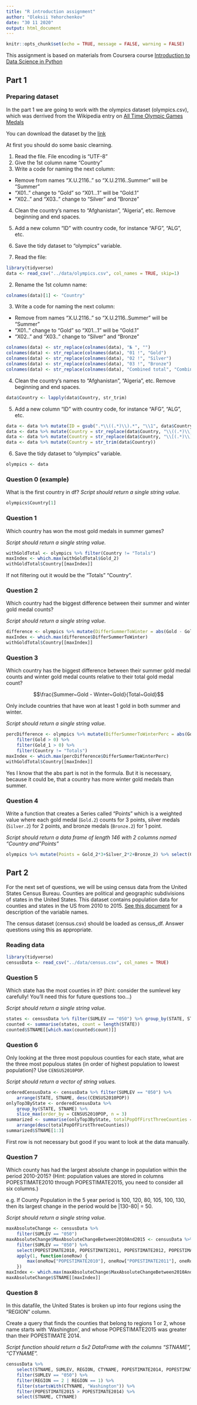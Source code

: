 ```yaml
---
title: "R introduction assignment"
author: "Oleksii Yehorchenkov"
date: "30 11 2020"
output: html_document
---
```


```r
knitr::opts_chunk$set(echo = TRUE, message = FALSE, warning = FALSE)
```

This assignment is based on materials from Coursera course [Introduction to Data Science in Python](https://www.coursera.org/learn/python-data-analysis/home/welcome)

## Part 1
### Preparing dataset

In the part 1 we are going to work with the olympics dataset (olympics.csv), which was derrived from the Wikipedia entry on [All Time Olympic Games Medals](https://en.wikipedia.org/wiki/All-time_Olympic_Games_medal_table)

You can download the dataset by the [link](https://www.dropbox.com/s/9oayr45v7nj30nv/olympics.csv?dl=0)

At first you should do some basic clearning.

1. Read the file. File encoding is "UTF-8"
2. Give the 1st column name "Country"
3. Write a code for naming the next column:
- Remove from names "X.U.2116.." so "X.U.2116..Summer" will be "Summer"
- "X01.." change to "Gold" so "X01...1" will be "Gold.1"
- "X02.." and "X03.." change to "Silver" and "Bronze"
4. Clean the country's names to "Afghanistan", "Algeria", etc. Remove beginning and end spaces.
5. Add a new column "ID" with country code, for instance "AFG", "ALG", etc.
6. Save the tidy dataset to "olympics" variable.


1. Read the file:
```r
library(tidyverse)
data <- read_csv("../data/olympics.csv", col_names = TRUE, skip=1)
```

2. Rename the 1st column name:
```r
colnames(data)[1] <- "Country"
```

3. Write a code for naming the next column:
- Remove from names "X.U.2116.." so "X.U.2116..Summer" will be "Summer"
- "X01.." change to "Gold" so "X01...1" will be "Gold.1"
- "X02.." and "X03.." change to "Silver" and "Bronze"
```r
colnames(data) <- str_replace(colnames(data), "№ ", "")
colnames(data) <- str_replace(colnames(data), "01 !", "Gold")
colnames(data) <- str_replace(colnames(data), "02 !", "Silver")
colnames(data) <- str_replace(colnames(data), "03 !", "Bronze")
colnames(data) <- str_replace(colnames(data), "Combined total", "Combined.total")
```

4. Clean the country's names to "Afghanistan", "Algeria", etc. Remove beginning and end spaces.
```r
data$Country <- lapply(data$Country, str_trim)
```

5. Add a new column "ID" with country code, for instance "AFG", "ALG", etc.
```r
data <- data %>% mutate(ID = gsub(".*\\((.*)\\).*", "\\1", data$Country))
data <- data %>% mutate(Country = str_replace(data$Country, "\\((.*)\\)", ""))
data <- data %>% mutate(Country = str_replace(data$Country, "\\[(.*)\\]", ""))
data <- data %>% mutate(Country = str_trim(data$Country))
```

6. Save the tidy dataset to "olympics" variable.
```r
olympics <- data
```

### Question 0 (example)

What is the first country in df?
*Script should return a single string value.*

```r
olympics$Country[1]
```

### Question 1

Which country has won the most gold medals in summer games?

*Script should return a single string value.*

```r
withGoldTotal <- olympics %>% filter(Country != "Totals")
maxIndex <- which.max(withGoldTotal$Gold_2)
withGoldTotal$Country[[maxIndex]]
```
If not filtering out it would be the "Totals" "Country".

### Question 2

Which country had the biggest difference between their summer and winter gold medal counts?

*Script should return a single string value.*

```r
difference <- olympics %>% mutate(DifferSummerToWinter = abs(Gold - Gold_1)) %>% filter(Country != "Totals")
maxIndex <- which.max(difference$DifferSummerToWinter)
withGoldTotal$Country[[maxIndex]]
```

### Question 3

Which country has the biggest difference between their summer gold medal counts and winter gold medal counts relative to their total gold medal count? 

$$\frac{Summer~Gold - Winter~Gold}{Total~Gold}$$

Only include countries that have won at least 1 gold in both summer and winter.

*Script should return a single string value.*

```r
percDifference <- olympics %>% mutate(DifferSummerToWinterPerc = abs(Gold - Gold_1)/Gold_2) %>% 
    filter(Gold > 0) %>% 
    filter(Gold_1 > 0) %>% 
    filter(Country != "Totals")
maxIndex <- which.max(percDifference$DifferSummerToWinterPerc)
withGoldTotal$Country[[maxIndex]]
```
Yes I know that the abs part is not in the formula. But it is necessary, because it could be, that a country has more winter gold medals than summer.

### Question 4

Write a function that creates a Series called "Points" which is a weighted value where each gold medal (`Gold.2`) counts for 3 points, silver medals (`Silver.2`) for 2 points, and bronze medals (`Bronze.2`) for 1 point.

*Script should return a data frame of length 146 with 2 columns named "Country and "Points"*

```r
olympics %>% mutate(Points = Gold_2*3+Silver_2*2+Bronze_2) %>% select(Country, Points)
```

## Part 2

For the next set of questions, we will be using census data from the United States Census Bureau. Counties are political and geographic subdivisions of states in the United States. This dataset contains population data for counties and states in the US from 2010 to 2015. [See this document](https://www.dropbox.com/s/a0c2fdkaxokk2ys/CO-EST2015-alldata.pdf?dl=0) for a description of the variable names.

The census dataset (census.csv) should be loaded as census_df. Answer questions using this as appropriate.

### Reading data
```r
library(tidyverse)
censusData <- read_csv("../data/census.csv", col_names = TRUE)
```


### Question 5
Which state has the most counties in it? (hint: consider the sumlevel key carefully! You'll need this for future questions too...)

*Script should return a single string value.*

```r
states <- censusData %>% filter(SUMLEV == "050") %>% group_by(STATE, STNAME)
counted <- summarise(states, count = length(STATE))
counted$STNAME[[which.max(counted$count)]]
```

### Question 6
Only looking at the three most populous counties for each state, what are the three most populous states (in order of highest population to lowest population)? Use `CENSUS2010POP`.

*Script should return a vector of string values.*

```r
orderedCensusData <- censusData %>% filter(SUMLEV == "050") %>%
    arrange(STATE, STNAME, desc(CENSUS2010POP))
onlyTop3ByState <- orderedCensusData %>%
    group_by(STATE, STNAME) %>%
    slice_max(order_by = CENSUS2010POP, n = 3)
summarized <- summarise(onlyTop3ByState, totalPopOfFirstThreeCounties = sum(CENSUS2010POP)) %>%
    arrange(desc(totalPopOfFirstThreeCounties))
summarized$STNAME[1:3]
```
First row is not necessary but good if you want to look at the data manually.

### Question 7

Which county has had the largest absolute change in population within the period 2010-2015? (Hint: population values are stored in columns POPESTIMATE2010 through POPESTIMATE2015, you need to consider all six columns.)

e.g. If County Population in the 5 year period is 100, 120, 80, 105, 100, 130, then its largest change in the period would be |130-80| = 50.

*Script should return a single string value.*

```r
maxAbsoluteChange <- censusData %>%
    filter(SUMLEV == "050")
maxAbsoluteChange$MaxAbsoluteChangeBetween2010And2015 <- censusData %>%
    filter(SUMLEV == "050") %>%
    select(POPESTIMATE2010, POPESTIMATE2011, POPESTIMATE2012, POPESTIMATE2013, POPESTIMATE2014, POPESTIMATE2015) %>%
    apply(1, function(oneRow) {
        max(oneRow["POPESTIMATE2010"], oneRow["POPESTIMATE2011"], oneRow["POPESTIMATE2012"], oneRow["POPESTIMATE2013"], oneRow["POPESTIMATE2014"], oneRow["POPESTIMATE2015"])
    })
maxIndex <- which.max(maxAbsoluteChange$MaxAbsoluteChangeBetween2010And2015)
maxAbsoluteChange$STNAME[[maxIndex]]
```

### Question 8

In this datafile, the United States is broken up into four regions using the "REGION" column. 

Create a query that finds the counties that belong to regions 1 or 2, whose name starts with 'Washington', and whose POPESTIMATE2015 was greater than their POPESTIMATE 2014.

*Script function should return a 5x2 DataFrame with the columns "STNAME", "CTYNAME".*

```r
censusData %>%
    select(STNAME, SUMLEV, REGION, CTYNAME, POPESTIMATE2014, POPESTIMATE2015) %>%
    filter(SUMLEV == "050") %>%
    filter(REGION == 2 | REGION == 1) %>%
    filter(startsWith(CTYNAME, "Washington")) %>%
    filter(POPESTIMATE2015 > POPESTIMATE2014) %>%
    select(STNAME, CTYNAME)
```








